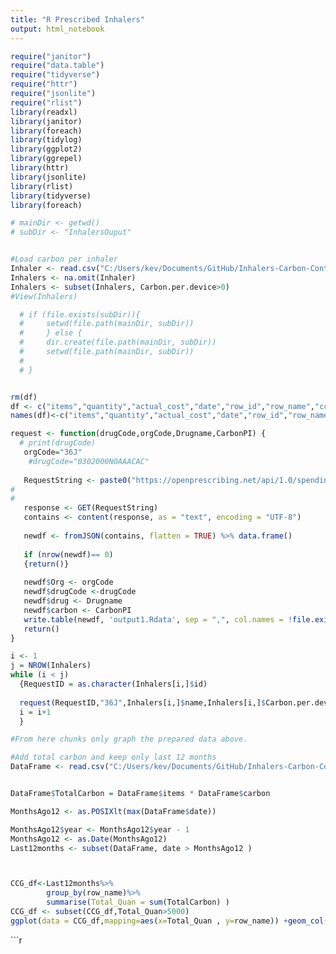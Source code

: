 ---
title: "R Prescribed Inhalers"
output: html_notebook
---
```{r}
require("janitor")
require("data.table")
require("tidyverse")
require("httr")
require("jsonlite")
require("rlist")
library(readxl)
library(janitor)
library(foreach)
library(tidylog)
library(ggplot2)
library(ggrepel)
library(httr)
library(jsonlite)
library(rlist)
library(tidyverse)
library(foreach)

# mainDir <- getwd()
# subDir <- "InhalersOuput"


#Load carbon per inhaler
Inhaler <- read.csv("C:/Users/kev/Documents/GitHub/Inhalers-Carbon-Content/Inhalers.csv")
Inhalers <- na.omit(Inhaler)
Inhalers <- subset(Inhalers, Carbon.per.device>0)
#View(Inhalers)

  # if (file.exists(subDir)){
  #     setwd(file.path(mainDir, subDir))
  #     } else {
  #     dir.create(file.path(mainDir, subDir))
  #     setwd(file.path(mainDir, subDir))
  # 
  # }  


rm(df)
df <- c("items","quantity","actual_cost","date","row_id","row_name","ccg","setting","Org","drugCode","drug","carbon")
names(df)<-c("items","quantity","actual_cost","date","row_id","row_name","ccg","setting","Org","drugCode","drug","carbon")

request <- function(drugCode,orgCode,Drugname,CarbonPI) {
  # print(drugCode)
   orgCode="36J"
    #drugCode="0302000N0AAACAC"
   
   RequestString <- paste0("https://openprescribing.net/api/1.0/spending_by_practice/?code=",drugCode,"&org=",orgCode,"&format=json")
#   
#   
   response <- GET(RequestString)
   contains <- content(response, as = "text", encoding = "UTF-8")
   
   newdf <- fromJSON(contains, flatten = TRUE) %>% data.frame()
   
   if (nrow(newdf)== 0)
   {return()}
   
   newdf$Org <- orgCode
   newdf$drugCode <-drugCode
   newdf$drug <- Drugname 
   newdf$carbon <- CarbonPI
   write.table(newdf, 'output1.Rdata', sep = ",", col.names = !file.exists("output1.Rdata"), append = TRUE, row.names = FALSE)
   return()
}

i <- 1
j = NROW(Inhalers)
while (i < j)
  {RequestID = as.character(Inhalers[i,]$id)
  
  request(RequestID,"36J",Inhalers[i,]$name,Inhalers[i,]$Carbon.per.device)
  i = i+1
  }

```






```{r}

#From here chunks only graph the prepared data above.

#Add total carbon and keep only last 12 months
DataFrame <- read.csv("C:/Users/kev/Documents/GitHub/Inhalers-Carbon-Content/output1.Rdata", stringsAsFactors=FALSE)


DataFrame$TotalCarbon = DataFrame$items * DataFrame$carbon

MonthsAgo12 <- as.POSIXlt(max(DataFrame$date))

MonthsAgo12$year <- MonthsAgo12$year - 1
MonthsAgo12 <- as.Date(MonthsAgo12)
Last12months <- subset(DataFrame, date > MonthsAgo12 )



CCG_df<-Last12months%>% 
        group_by(row_name)%>%
        summarise(Total_Quan = sum(TotalCarbon) )
CCG_df <- subset(CCG_df,Total_Quan>5000)
ggplot(data = CCG_df,mapping=aes(x=Total_Quan , y=row_name)) +geom_col()

```


```{r}




